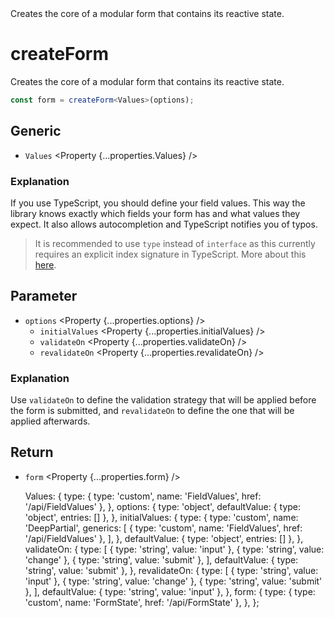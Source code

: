 
<Title>createForm</Title>
<Description>
  Creates the core of a modular form that contains its reactive state.
</Description>

# createForm

Creates the core of a modular form that contains its reactive state.

```ts
const form = createForm<Values>(options);
```

## Generic

- `Values` <Property {...properties.Values} />

### Explanation

If you use TypeScript, you should define your field values. This way the library knows exactly which fields your form has and what values they expect. It also allows autocompletion and TypeScript notifies you of typos.

> It is recommended to use `type` instead of `interface` as this currently requires an explicit index signature in TypeScript. More about this <a href="https://github.com/fabian-hiller/modular-forms/issues/2#issuecomment-1321178563" target="_blank" rel="noreferrer">here</a>.

## Parameter

- `options` <Property {...properties.options} />
  - `initialValues` <Property {...properties.initialValues} />
  - `validateOn` <Property {...properties.validateOn} />
  - `revalidateOn` <Property {...properties.revalidateOn} />

### Explanation

Use `validateOn` to define the validation strategy that will be applied before the form is submitted, and `revalidateOn` to define the one that will be applied afterwards.

## Return

- `form` <Property {...properties.form} />

  Values: {
    type: { type: 'custom', name: 'FieldValues', href: '/api/FieldValues' },
  },
  options: {
    type: 'object',
    defaultValue: { type: 'object', entries: [] },
  },
  initialValues: {
    type: {
      type: 'custom',
      name: 'DeepPartial',
      generics: [
        { type: 'custom', name: 'FieldValues', href: '/api/FieldValues' },
      ],
    },
    defaultValue: { type: 'object', entries: [] },
  },
  validateOn: {
    type: [
      { type: 'string', value: 'input' },
      { type: 'string', value: 'change' },
      { type: 'string', value: 'submit' },
    ],
    defaultValue: { type: 'string', value: 'submit' },
  },
  revalidateOn: {
    type: [
      { type: 'string', value: 'input' },
      { type: 'string', value: 'change' },
      { type: 'string', value: 'submit' },
    ],
    defaultValue: { type: 'string', value: 'input' },
  },
  form: {
    type: { type: 'custom', name: 'FormState', href: '/api/FormState' },
  },
};
